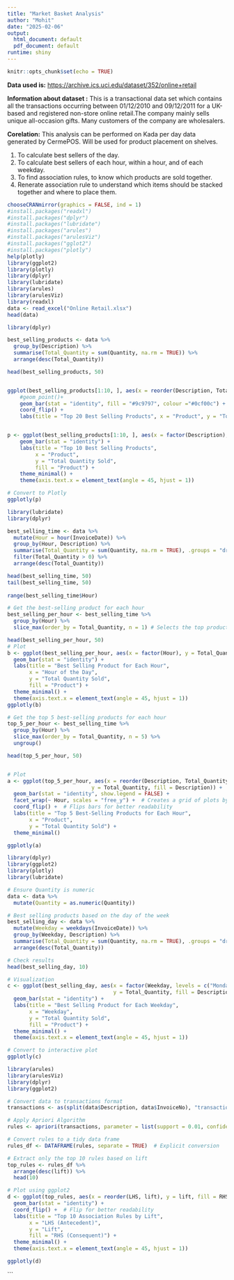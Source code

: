 ```yaml
---
title: "Market Basket Analysis"
author: "Mohit"
date: "2025-02-06"
output:
  html_document: default
  pdf_document: default
runtime: shiny
---
```


```r
knitr::opts_chunk$set(echo = TRUE)
```

**Data used is:** <https://archive.ics.uci.edu/dataset/352/online+retail>

**Information about dataset :** This is a transactional data set which contains all the transactions occurring between 01/12/2010 and 09/12/2011 for a UK-based and registered non-store online retail.The company mainly sells unique all-occasion gifts. Many customers of the company are wholesalers.

**Corelation:** This analysis can be performed on Kada per day data generated by CermePOS. Will be used for product placement on shelves.

1.  To calculate best sellers of the day.
2.  To calculate best sellers of each hour, within a hour, and of each weekday.
3.  To find association rules, to know which products are sold together.
4.  Renerate association rule to understand which items should be stacked together and where to place them.

```r
chooseCRANmirror(graphics = FALSE, ind = 1)
#install.packages("readxl")
#install.packages("dplyr")
#install.packages("lubridate")
#install.packages("arules")
#install.packages("arulesViz")
#install.packages("gglot2")
#install.packages("plotly")
help(plotly)
library(ggplot2)
library(plotly)
library(dplyr)
library(lubridate)
library(arules)
library(arulesViz)
library(readxl)
data <- read_excel("Online Retail.xlsx")
head(data)
```

```r
library(dplyr)

best_selling_products <- data %>%
  group_by(Description) %>%
  summarise(Total_Quantity = sum(Quantity, na.rm = TRUE)) %>%
  arrange(desc(Total_Quantity))

head(best_selling_products, 50)


ggplot(best_selling_products[1:10, ], aes(x = reorder(Description, Total_Quantity), y = Total_Quantity)) +
    #geom_point()+
    geom_bar(stat = "identity", fill = "#9c9797", colour ="#0cf00c") +
    coord_flip() +
    labs(title = "Top 20 Best Selling Products", x = "Product", y = "Total Quantity Sold")   


p <- ggplot(best_selling_products[1:10, ], aes(x = factor(Description), y = Total_Quantity, fill = Description)) +
    geom_bar(stat = "identity") +
    labs(title = "Top 10 Best Selling Products",
         x = "Product",
         y = "Total Quantity Sold",
         fill = "Product") +
    theme_minimal() +
    theme(axis.text.x = element_text(angle = 45, hjust = 1))

# Convert to Plotly
ggplotly(p)
```

```r
library(lubridate)
library(dplyr)

best_selling_time <- data %>%
  mutate(Hour = hour(InvoiceDate)) %>%
  group_by(Hour, Description) %>%
  summarise(Total_Quantity = sum(Quantity, na.rm = TRUE), .groups = "drop") %>%
  filter(Total_Quantity > 0) %>%
  arrange(desc(Total_Quantity))

head(best_selling_time, 50)
tail(best_selling_time, 50)
 
range(best_selling_time$Hour)

# Get the best-selling product for each hour
best_selling_per_hour <- best_selling_time %>%
  group_by(Hour) %>%
  slice_max(order_by = Total_Quantity, n = 1) # Selects the top product per hour

head(best_selling_per_hour, 50)
# Plot
b <- ggplot(best_selling_per_hour, aes(x = factor(Hour), y = Total_Quantity, fill = Description)) +
  geom_bar(stat = "identity") +
  labs(title = "Best Selling Product for Each Hour",
       x = "Hour of the Day",
       y = "Total Quantity Sold",
       fill = "Product") +
  theme_minimal() +
  theme(axis.text.x = element_text(angle = 45, hjust = 1))
ggplotly(b)

# Get the top 5 best-selling products for each hour
top_5_per_hour <- best_selling_time %>%
  group_by(Hour) %>%
  slice_max(order_by = Total_Quantity, n = 5) %>%
  ungroup()

head(top_5_per_hour, 50)


# Plot
a <- ggplot(top_5_per_hour, aes(x = reorder(Description, Total_Quantity), 
                           y = Total_Quantity, fill = Description)) +
  geom_bar(stat = "identity", show.legend = FALSE) +
  facet_wrap(~ Hour, scales = "free_y") +  # Creates a grid of plots by Hour
  coord_flip() +  # Flips bars for better readability
  labs(title = "Top 5 Best-Selling Products for Each Hour",
       x = "Product",
       y = "Total Quantity Sold") +
  theme_minimal()

ggplotly(a)

```

```r
library(dplyr)
library(ggplot2)
library(plotly)
library(lubridate)

# Ensure Quantity is numeric
data <- data %>%
  mutate(Quantity = as.numeric(Quantity)) 

# Best selling products based on the day of the week
best_selling_day <- data %>%
  mutate(Weekday = weekdays(InvoiceDate)) %>%
  group_by(Weekday, Description) %>%
  summarise(Total_Quantity = sum(Quantity, na.rm = TRUE), .groups = "drop") %>%
  arrange(desc(Total_Quantity))

# Check results
head(best_selling_day, 10)

# Visualization
c <- ggplot(best_selling_day, aes(x = factor(Weekday, levels = c("Monday", "Tuesday", "Wednesday", "Thursday", "Friday", "Saturday", "Sunday")), 
                                  y = Total_Quantity, fill = Description)) +
  geom_bar(stat = "identity") +
  labs(title = "Best Selling Product for Each Weekday",
       x = "Weekday",
       y = "Total Quantity Sold",
       fill = "Product") +
  theme_minimal() +
  theme(axis.text.x = element_text(angle = 45, hjust = 1))

# Convert to interactive plot
ggplotly(c)

```

```r
library(arules)
library(arulesViz)
library(dplyr)
library(ggplot2)

# Convert data to transactions format
transactions <- as(split(data$Description, data$InvoiceNo), "transactions")

# Apply Apriori Algorithm
rules <- apriori(transactions, parameter = list(support = 0.01, confidence = 0.3))

# Convert rules to a tidy data frame
rules_df <- DATAFRAME(rules, separate = TRUE)  # Explicit conversion

# Extract only the top 10 rules based on lift
top_rules <- rules_df %>%
  arrange(desc(lift)) %>%
  head(10)

# Plot using ggplot2
d <- ggplot(top_rules, aes(x = reorder(LHS, lift), y = lift, fill = RHS)) +
  geom_bar(stat = "identity") +
  coord_flip() +  # Flip for better readability
  labs(title = "Top 10 Association Rules by Lift",
       x = "LHS (Antecedent)",
       y = "Lift",
       fill = "RHS (Consequent)") +
  theme_minimal() +
  theme(axis.text.x = element_text(angle = 45, hjust = 1))

ggplotly(d)
```

\`\`\`
